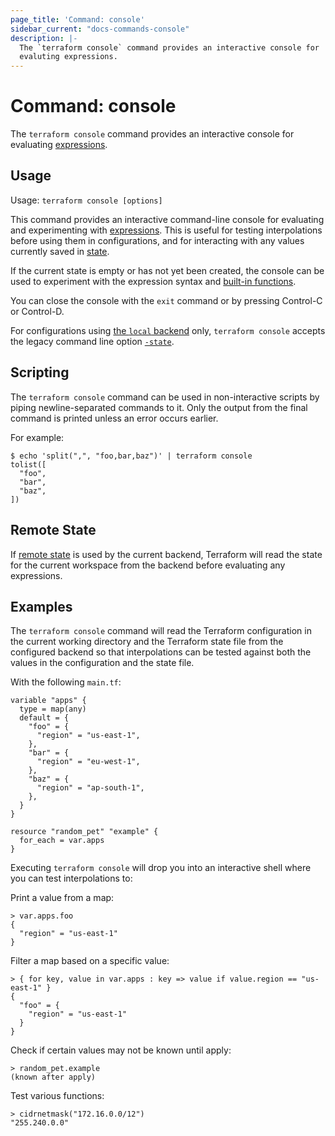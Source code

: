 ```yaml
---
page_title: 'Command: console'
sidebar_current: "docs-commands-console"
description: |-
  The `terraform console` command provides an interactive console for
  evaluting expressions.
---
```


# Command: console

The `terraform console` command provides an interactive console for
evaluating [expressions](/language/expressions).

## Usage

Usage: `terraform console [options]`

This command provides an interactive command-line console for evaluating and
experimenting with [expressions](/language/expressions).
This is useful for testing interpolations before using them in configurations,
and for interacting with any values currently saved in
[state](/language/state).

If the current state is empty or has not yet been created, the console can be
used to experiment with the expression syntax and
[built-in functions](/language/functions).

You can close the console with the `exit` command or by pressing Control-C
or Control-D.

For configurations using
[the `local` backend](/language/settings/backends/enhanced/local) only,
`terraform console` accepts the legacy command line option
[`-state`](/language/settings/backends/enhanced/local#command-line-arguments).

## Scripting

The `terraform console` command can be used in non-interactive scripts
by piping newline-separated commands to it. Only the output from the
final command is printed unless an error occurs earlier.

For example:

```shell
$ echo 'split(",", "foo,bar,baz")' | terraform console
tolist([
  "foo",
  "bar",
  "baz",
])
```

## Remote State

If [remote state](/language/state/remote) is used by the current backend,
Terraform will read the state for the current workspace from the backend
before evaluating any expressions.

## Examples

The `terraform console` command will read the Terraform configuration in the
current working directory and the Terraform state file from the configured
backend so that interpolations can be tested against both the values in the
configuration and the state file.

With the following `main.tf`:

```hcl
variable "apps" {
  type = map(any)
  default = {
    "foo" = {
      "region" = "us-east-1",
    },
    "bar" = {
      "region" = "eu-west-1",
    },
    "baz" = {
      "region" = "ap-south-1",
    },
  }
}

resource "random_pet" "example" {
  for_each = var.apps
}
```

Executing `terraform console` will drop you into an interactive shell where you
can test interpolations to:

Print a value from a map:

```
> var.apps.foo
{
  "region" = "us-east-1"
}
```

Filter a map based on a specific value:

```
> { for key, value in var.apps : key => value if value.region == "us-east-1" }
{
  "foo" = {
    "region" = "us-east-1"
  }
}
```

Check if certain values may not be known until apply:

```
> random_pet.example
(known after apply)
```

Test various functions:

```
> cidrnetmask("172.16.0.0/12")
"255.240.0.0"
```
